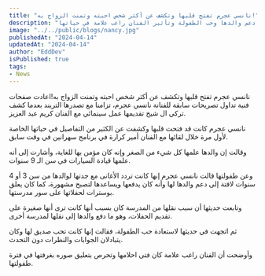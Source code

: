 ```yaml
---
title: "نانسي عجرم تفتح قلبها وتكشف عن أكثر شخص احبته وتمنت الزواج به!"
description: "نانسي عجرم تكشف عن تفاصيل حياتها الخاصة وتفتح قلبها في لقاء مع أمير كرارة، تحدثت عن دعم والدها وحب الطفولة وتأثير الفنان راغب علامة في حياتها."
image: "../../public/blogs/nancy.jpg"
publishedAt: "2024-04-14"
updatedAt: "2024-04-14"
author: "EddDev"
isPublished: true
tags:
- News
---
```


نانسي عجرم تفتح قلبها وتكشف عن أكثر شخص احبته وتمنت الزواج به!اعادت صفحات فنية تداول تصريحات سابقة للفنانة نانسي عجرم، تزامنا مع تصدرها التريند بعدما كشف تركي ال شيخ تقديمها عمل سينمائي مع الفنان كريم عبد العزيز.

نانسي عجرم كانت قد فتحت قلبها وكشفت عن الكثير من التفاصيل في حياتها الخاصة لأول مرة خلال لقائها مع الفنان أمير كرارة في برنامج سهرانين في وقت سابق.

وقالت إن والدها علمها كل شيء من الصغر وإنه كان مؤمن بها للغاية، وأشارت إلى أنه علمها قيادة السيارات في سن الـ 9 سنوات.

وعن طفولتها قالت نانسي عجرم إنها كانت تردد الأغانى مع جدتها لوالدها من سن 3 أو 4 سنوات لافتة إلى دعم والدها لها وأنه كان يدفعها ويساعدها لتصبح مشهورة، كما كان يعلق بوسترات لحفلاتها على سور مدرستها.

وتابعت حديثها أن سبب نقلها من المدرسة كان بسبب أنها كانت ترى أنها صغيرة على تقديم الحفلات، وهو ما دفع والدها إلى نقلها لمدرسة أخرى.

ثم اتجهت في حديثها لاستعادة حب الطفولة، فقالت إنها كانت تحب صديق لها وكان يتبادلان الجوابات والنظرات دون التحدث.

وأوضحت أن الفنان راغب علامة كان فتى احلامها وتحرص بتعليق صوره بغرفتها في فترة طفولتها.
